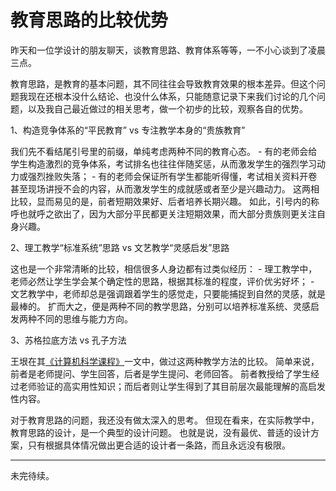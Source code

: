 = 教育思路的比较优势 =

昨天和一位学设计的朋友聊天，谈教育思路、教育体系等等，一不小心谈到了凌晨三点。

教育思路，是教育的基本问题，其不同往往会导致教育效果的根本差异。但这个问题我现在还根本没什么结论、也没什么体系，只能随意记录下来我们讨论的几个问题，以及我自己最近做过的相关思考，做一个初步的比较，观察各自的优势。

1、构造竞争体系的“平民教育” vs 专注教学本身的“贵族教育”

我们先不看结尾引号里的前缀，单纯考虑两种不同的教育心态。
- 有的老师会给学生构造激烈的竞争体系，考试排名也往往伴随奖惩，从而激发学生的强烈学习动力或强烈挫败失落；
- 有的老师会保证所有学生都能听得懂，考试相关资料开卷甚至现场讲授不会的内容，从而激发学生的成就感或者至少是兴趣动力。
这两相比较，显而易见的是，前者短期效果好、后者培养长期兴趣。
如此，引号内的称呼也就呼之欲出了，因为大部分平民都更关注短期效果，而大部分贵族则更关注自身兴趣。

2、理工教学“标准系统”思路 vs 文艺教学“灵感启发”思路

这也是一个非常清晰的比较，相信很多人身边都有过类似经历：
- 理工教学中，老师必然让学生学会某个确定性的思路，根据其标准的程度，评价优劣好坏；
- 文艺教学中，老师却总是强调跟着学生的感觉走，只要能捕捉到自然的灵感，就是最棒的。
扩而大之，便是两种不同的教学思路，分别可以培养标准系统、灵感启发两种不同的思维与能力方向。

3、苏格拉底方法 vs 孔子方法

王垠在其[[http://www.yinwang.org/blog-cn/2020/03/03/cs-course|《计算机科学课程》]]一文中，做过这两种教学方法的比较。
简单来说，前者是老师提问、学生回答，后者是学生提问、老师回答。
前者教授给了学生经过老师验证的高实用性知识；而后者则让学生得到了其目前层次最能理解的高启发性内容。

对于教育思路的问题，我还没有做太深入的思考。
但现在看来，在实际教学中，教育思路的设计，是一个典型的设计问题。
也就是说，没有最优、普适的设计方案，只有根据具体情况做出更合适的设计者一条路，而且永远没有极限。

----

未完待续。

